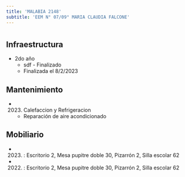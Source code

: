 ```yaml
---
title: 'MALABIA 2148'
subtitle: 'EEM N° 07/09° MARIA CLAUDIA FALCONE'
---
```


#
## Infraestructura

* 2do año 
    + sdf - Finalizado 
    + Finalizada el 8/2/2023 






## Mantenimiento

*  (2023) Calefaccion y Refrigeracion 
    + Reparación de aire acondicionado





## Mobiliario

*  (2023) : Escritorio 2, Mesa pupitre doble 30, Pizarrón 2, Silla escolar 62 

*  (2022) : Escritorio 2, Mesa pupitre doble 30, Pizarrón 2, Silla escolar 62 



